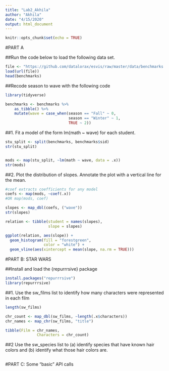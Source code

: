 ```yaml
---
title: "Lab2_Akhila"
author: "Akhila"
date: "4/15/2020"
output: html_document
---
```


```r
knitr::opts_chunk$set(echo = TRUE)

```

#PART A

##Run the code below to load the following data set.
```r

file <- "https://github.com/datalorax/esvis/raw/master/data/benchmarks.rda"
load(url(file))
head(benchmarks)

```

##Recode season to wave with the following code
```r

library(tidyverse)

benchmarks <- benchmarks %>%
    as_tibble() %>%
    mutate(wave = case_when(season == "Fall" ~ 0,
                            season == "Winter" ~ 1,
                            TRUE ~ 2))

```

##1. Fit a model of the form lm(math ~ wave) for each student.
```r
stu_split <- split(benchmarks, benchmarks$sid)
str(stu_split)


mods <- map(stu_split, ~lm(math ~ wave, data = .x))
str(mods)

```

##2. Plot the distribution of slopes. Annotate the plot with a vertical line for the mean.
```r

#coef extracts coefficients for any model
coefs <- map(mods, ~coef(.x))
#OR map(mods, coef)

slopes <- map_dbl(coefs, ("wave"))
str(slopes)

relation <- tibble(student = names(slopes),
                   slope = slopes)

ggplot(relation, aes(slope)) +
  geom_histogram(fill = "forestgreen",
                 color = "white") +
  geom_vline(aes(xintercept = mean(slope, na.rm = TRUE)))

```

#PART B: STAR WARS

##Install and load the {repurrrsive} package
```r

install.packages("repurrrsive")
library(repurrrsive)
```

##1. Use the sw_films list to identify how many characters were represented in each film
```r

length(sw_films)

chr_count <- map_dbl(sw_films, ~length(.x$characters))
chr_names <- map_chr(sw_films, "title")

tibble(Film = chr_names,
              Characters = chr_count)

```

##2 Use the sw_species list to (a) identify species that have known hair colors and (b) identify what those hair colors are.
```r

```

#PART C: Some "basic" API calls
```r


```

